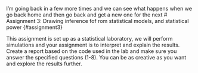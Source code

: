 I’m going back in a few more times and we can see what happens when we go back home and then go back and get a new one for the next # Assignment 3: Drawing inference fof rom statistical models, and statistical power {#assignment3}

This assignment is set up as a statistical laboratory, we will perform simulations and your assignment is to interpret and explain the results. Create a report based on the code used in the lab and make sure you answer the specified questions (1-8). You can be as creative as you want and explore the results further. 

